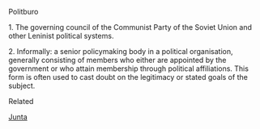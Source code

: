 Politburo

1.  The governing council of the Communist Party of the Soviet Union and other Leninist political systems.

2.  Informally:  a senior policymaking body in a political organisation, generally consisting of members who either are appointed by the government or who attain membership through political affiliations.  This form is often used to cast doubt on the legitimacy or stated goals of the subject.

Related

[[Junta]]